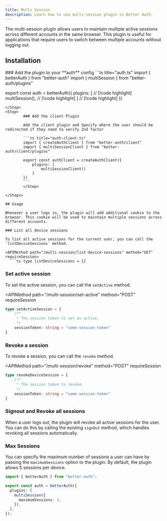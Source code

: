 ```yaml
---
title: Multi Session
description: Learn how to use multi-session plugin in Better Auth.
---
```


The multi-session plugin allows users to maintain multiple active sessions across different accounts in the same browser. This plugin is useful for applications that require users to switch between multiple accounts without logging out.

## Installation

<Steps>
<Step>
### Add the plugin to your **auth** config
```ts title="auth.ts"
import { betterAuth } from "better-auth"
import { multiSession } from "better-auth/plugins"

export const auth = betterAuth({
    plugins: [ // [!code highlight]
        multiSession(), // [!code highlight]
    ] // [!code highlight]
})
```
</Step>
<Step>
        ### Add the client Plugin

        Add the client plugin and Specify where the user should be redirected if they need to verify 2nd factor

        ```ts title="auth-client.ts"
        import { createAuthClient } from "better-auth/client"
        import { multiSessionClient } from "better-auth/client/plugins"

        export const authClient = createAuthClient({
            plugins: [
                multiSessionClient()
            ]
        })
        ```
        </Step>

</Steps>

## Usage

Whenever a user logs in, the plugin will add additional cookie to the browser. This cookie will be used to maintain multiple sessions across different accounts.

### List all device sessions

To list all active sessions for the current user, you can call the `listDeviceSessions` method.

<APIMethod path="/multi-session/list-device-sessions" method="GET" requireSession>
  ```ts type listDeviceSessions = {}
  ```
</APIMethod>

### Set active session

To set the active session, you can call the `setActive` method.

<APIMethod
  path="/multi-session/set-active"
  method="POST"
  requireSession
>
```ts
type setActiveSession = {
    /**
     * The session token to set as active. 
     */
    sessionToken: string = "some-session-token"
}
```
</APIMethod>

### Revoke a session

To revoke a session, you can call the `revoke` method.

<APIMethod
  path="/multi-session/revoke"
  method="POST"
  requireSession
>
```ts
type revokeDeviceSession = {
    /**
     * The session token to revoke. 
     */
    sessionToken: string = "some-session-token"
}
```
</APIMethod>

### Signout and Revoke all sessions

When a user logs out, the plugin will revoke all active sessions for the user. You can do this by calling the existing `signOut` method, which handles revoking all sessions automatically.

### Max Sessions

You can specify the maximum number of sessions a user can have by passing the `maximumSessions` option to the plugin. By default, the plugin allows 5 sessions per device.

```ts title="auth.ts"
import { betterAuth } from "better-auth";

export const auth = betterAuth({
  plugins: [
    multiSession({
      maximumSessions: 3,
    }),
  ],
});
```
